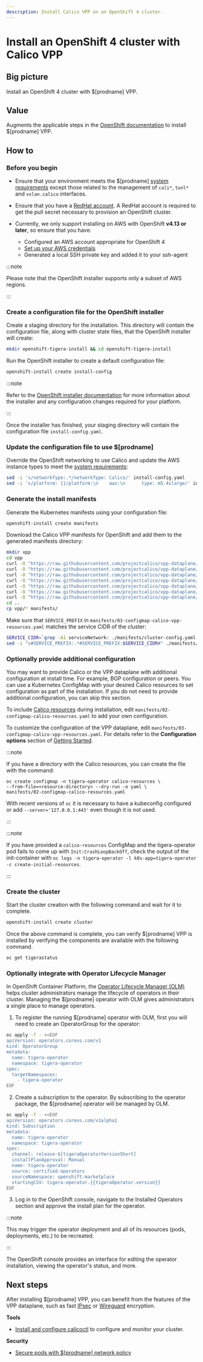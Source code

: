 ```yaml
---
description: Install Calico VPP on an OpenShift 4 cluster.
---
```



# Install an OpenShift 4 cluster with Calico VPP

## Big picture

Install an OpenShift 4 cluster with $[prodname] VPP.

## Value

Augments the applicable steps in the [OpenShift documentation](https://cloud.redhat.com/openshift/install)
to install $[prodname] VPP.

## How to

### Before you begin

- Ensure that your environment meets the $[prodname] [system requirements](../openshift/requirements.mdx) except those related to the management of `cali*`, `tunl*` and `vxlan.calico` interfaces.

- Ensure that you have a [RedHat account](https://cloud.redhat.com/). A RedHat account is required to get the pull secret necessary to provision an OpenShift cluster.

- Currently, we only support installing on AWS with OpenShift **v4.13 or later**, so ensure that you have:

    - Configured an AWS account appropriate for OpenShift 4
    - [Set up your AWS credentials](https://docs.aws.amazon.com/sdk-for-java/v1/developer-guide/setup-credentials.html)
    - Generated a local SSH private key and added it to your ssh-agent

:::note

Please note that the OpenShift installer supports only a subset of AWS regions.

:::

### Create a configuration file for the OpenShift installer

Create a staging directory for the installation. This directory will contain the configuration file, along with cluster state files, that the OpenShift installer will create:

```bash
mkdir openshift-tigera-install && cd openshift-tigera-install
```

Run the OpenShift installer to create a default configuration file:

```bash
openshift-install create install-config
```

:::note

Refer to the [OpenShift installer documentation](https://cloud.redhat.com/openshift/install) for more information
about the installer and any configuration changes required for your platform.

:::

Once the installer has finished, your staging directory will contain the configuration file `install-config.yaml`.

### Update the configuration file to use $[prodname]

Override the OpenShift networking to use Calico and update the AWS instance types to meet the [system requirements](../openshift/requirements.mdx):

```bash
sed -i 's/networkType:.*/networkType: Calico/' install-config.yaml
sed -i 's/platform: {}/platform:\n    aws:\n      type: m5.4xlarge/' install-config.yaml
```

### Generate the install manifests

Generate the Kubernetes manifests using your configuration file:

```bash
openshift-install create manifests
```

<InstallOpenShiftManifests />

Download the Calico VPP manifests for OpenShift and add them to the generated manifests directory:

```bash
mkdir vpp
cd vpp
curl -O "https://raw.githubusercontent.com/projectcalico/vpp-dataplane/$[vppbranch]/yaml/platforms/openshift/00-namespace-calico-vpp-dataplane.yaml"
curl -O "https://raw.githubusercontent.com/projectcalico/vpp-dataplane/$[vppbranch]/yaml/platforms/openshift/01-cr-installation.yaml"
curl -O "https://raw.githubusercontent.com/projectcalico/vpp-dataplane/$[vppbranch]/yaml/platforms/openshift/03-configmap-calico-vpp-resources.yaml"
curl -O "https://raw.githubusercontent.com/projectcalico/vpp-dataplane/$[vppbranch]/yaml/platforms/openshift/03-role-calico-vpp-dataplane.yaml"
curl -O "https://raw.githubusercontent.com/projectcalico/vpp-dataplane/$[vppbranch]/yaml/platforms/openshift/03-rolebinding-calico-vpp-dataplane.yaml"
curl -O "https://raw.githubusercontent.com/projectcalico/vpp-dataplane/$[vppbranch]/yaml/platforms/openshift/03-serviceaccount-calico-vpp-dataplane.yaml"
curl -O "https://raw.githubusercontent.com/projectcalico/vpp-dataplane/$[vppbranch]/yaml/platforms/openshift/04-calico-vpp-nohuge.yaml"
cd ..
cp vpp/* manifests/
```

Make sure that `SERVICE_PREFIX` in `manifests/03-configmap-calico-vpp-resources.yaml` matches the service CIDR of the cluster:

```bash
SERVICE_CIDR=`grep -A1 serviceNetwork: ./manifests/cluster-config.yaml | tail -n1 | cut -d '-' -f2`
sed -i "s#SERVICE_PREFIX:.*#SERVICE_PREFIX:$SERVICE_CIDR#" ./manifests/03-configmap-calico-vpp-resources.yaml
```

### Optionally provide additional configuration

You may want to provide Calico or the VPP dataplane with additional configuration at install time. For example, BGP configuration or peers.
You can use a Kubernetes ConfigMap with your desired Calico resources to set configuration as part of the installation.
If you do not need to provide additional configuration, you can skip this section.

To include [Calico resources](../../../reference/resources/index.mdx) during installation, edit `manifests/02-configmap-calico-resources.yaml` to add your own configuration.

To customize the configuration of the VPP dataplane, edit `manifests/03-configmap-calico-vpp-resources.yaml`. For details refer to the **Configuration options** section of [Getting Started](./getting-started.mdx).

:::note

If you have a directory with the Calico resources, you can create the file with the command:

```
oc create configmap -n tigera-operator calico-resources \
--from-file=<resource-directory> --dry-run -o yaml \
manifests/02-configmap-calico-resources.yaml
```

With recent versions of `oc` it is necessary to have a kubeconfig configured or add `--server='127.0.0.1:443'`
even though it is not used.

:::

:::note

If you have provided a `calico-resources` ConfigMap and the tigera-operator pod fails to come up with `Init:CrashLoopBackOff`,
check the output of the init-container with `oc logs -n tigera-operator -l k8s-app=tigera-operator -c create-initial-resources`.

:::

### Create the cluster

Start the cluster creation with the following command and wait for it to complete.

```bash
openshift-install create cluster
```

Once the above command is complete, you can verify $[prodname] VPP is installed by verifying the components are available with the following command.

```bash
oc get tigerastatus
```

### Optionally integrate with Operator Lifecycle Manager

In OpenShift Container Platform, the [Operator Lifecycle Manager (OLM)](https://docs.openshift.com/container-platform/4.4/operators/understanding_olm/olm-understanding-olm.html#olm-overview_olm-understanding-olm) helps
cluster administrators manage the lifecycle of operators in their cluster. Managing the $[prodname]
operator with OLM gives administrators a single place to manage operators.

1. To register the running $[prodname] operator with OLM, first you will need to create an OperatorGroup for the operator:

```bash
oc apply -f - <<EOF
apiVersion: operators.coreos.com/v1
kind: OperatorGroup
metadata:
  name: tigera-operator
  namespace: tigera-operator
spec:
  targetNamespaces:
    - tigera-operator
EOF
```

2. Create a subscription to the operator. By subscribing to the operator package, the $[prodname] operator will be managed by OLM.

```bash noValidation
oc apply -f - <<EOF
apiVersion: operators.coreos.com/v1alpha1
kind: Subscription
metadata:
  name: tigera-operator
  namespace: tigera-operator
spec:
  channel: release-$[tigeraOperatorVersionShort]
  installPlanApproval: Manual
  name: tigera-operator
  source: certified-operators
  sourceNamespace: openshift-marketplace
  startingCSV: tigera-operator.{{tigeraOperator.version}}
EOF
```

3. Log in to the OpenShift console, navigate to the Installed Operators section and approve the install plan for the operator.

:::note

This may trigger the operator deployment and all of its resources (pods, deployments, etc.) to be recreated.

:::

The OpenShift console provides an interface for editing the operator installation, viewing the operator's status, and more.

## Next steps

After installing $[prodname] VPP, you can benefit from the features of the VPP dataplane, such as fast [IPsec](ipsec.mdx) or [Wireguard](../../../network-policy/encrypt-cluster-pod-traffic.mdx) encryption.

**Tools**

- [Install and configure calicoctl](../../../operations/calicoctl/install.mdx) to configure and monitor your cluster.

**Security**

- [Secure pods with $[prodname] network policy](../../../network-policy/get-started/calico-policy/calico-network-policy.mdx)
